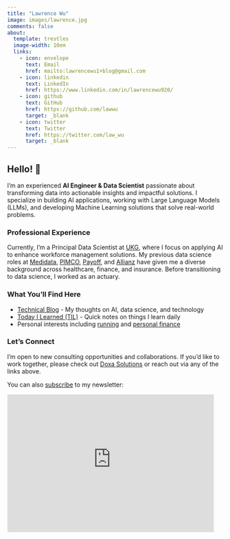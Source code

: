 ```yaml
---
title: "Lawrence Wu"
image: images/lawrence.jpg
comments: false
about:
  template: trestles
  image-width: 10em
  links:
    - icon: envelope
      text: Email
      href: mailto:lawrencewu1+blog@gmail.com
    - icon: linkedin
      text: LinkedIn
      href: https://www.linkedin.com/in/lawrencewu920/
    - icon: github
      text: GitHub
      href: https://github.com/lawwu
      target: _blank
    - icon: twitter
      text: Twitter
      href: https://twitter.com/law_wu
      target: _blank
---
```


::: {#hero-heading}
<!-- ::: {.headshot}
![](images/lawrence.jpg){width=200px style="border-radius: 50%; margin-bottom: 20px;"}
::: -->

## Hello! 👋

I'm an experienced **AI Engineer & Data Scientist** passionate about transforming data into actionable insights and impactful solutions. I specialize in building AI applications, working with Large Language Models (LLMs), and developing Machine Learning solutions that solve real-world problems.

### Professional Experience
Currently, I'm a Principal Data Scientist at [UKG](https://www.ukg.com/){target="_blank"}, where I focus on applying AI to enhance workforce management solutions. My previous data science roles at [Medidata](https://www.medidata.com/){target="_blank"}, [PIMCO](https://www.pimco.com/){target="_blank"}, [Payoff](https://happymoney.com/){target="_blank"}, and [Allianz](https://allianz.com/){target="_blank"} have given me a diverse background across healthcare, finance, and insurance. Before transitioning to data science, I worked as an actuary.

### What You'll Find Here
- [Technical Blog](https://lawwu.github.io/blog.html) - My thoughts on AI, data science, and technology
- [Today I Learned (TIL)](https://lawwu.github.io/til/) - Quick notes on things I learn daily
- Personal interests including [running](https://lawwu.github.io/posts/2024-10-13-running-6-months/){target="_blank"} and [personal finance](https://lawwu.github.io/modest-money-guide/){target="_blank"}

### Let's Connect
I'm open to new consulting opportunities and collaborations. If you'd like to work together, please check out [Doxa Solutions](https://doxasolutions.ai){target="_blank"} or reach out via any of the links above.

You can also [subscribe](https://lawrencewu.substack.com/subscribe) to my newsletter:

<iframe src="https://lawrencewu.substack.com/embed" width="480" height="320" style="border:1px solid #EEE; background:white;" frameborder="0" scrolling="no"></iframe>

:::